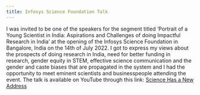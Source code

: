 ```yaml
---
title: Infosys Science Foundation Talk
---
```


I was invited to be one of the speakers for the segment titled 'Portrait of a Young Scientist in India: Aspirations and Challenges of doing Impactful Research in India' at the opening of the Infosys Science Foundation in Bangalore, India on the 14th of July 2022. I got to express my views about the prospects of doing research in India, need for better funding in research, gender equity in STEM, effective science communication and the gender and caste biases that are propagated in the system and I had the opportunity to meet eminent scientists and businesspeople attending the event. The talk is available on YouTube through this link: [Science Has a New Address](https://youtu.be/G_hkoKCgWQA?t=2072)

